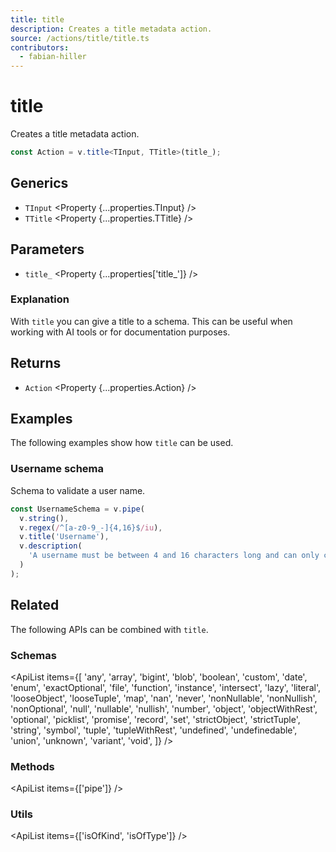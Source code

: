 ```yaml
---
title: title
description: Creates a title metadata action.
source: /actions/title/title.ts
contributors:
  - fabian-hiller
---
```



# title

Creates a title metadata action.

```ts
const Action = v.title<TInput, TTitle>(title_);
```

## Generics

- `TInput` <Property {...properties.TInput} />
- `TTitle` <Property {...properties.TTitle} />

## Parameters

- `title_` <Property {...properties['title_']} />

### Explanation

With `title` you can give a title to a schema. This can be useful when working with AI tools or for documentation purposes.

## Returns

- `Action` <Property {...properties.Action} />

## Examples

The following examples show how `title` can be used.

### Username schema

Schema to validate a user name.

```ts
const UsernameSchema = v.pipe(
  v.string(),
  v.regex(/^[a-z0-9_-]{4,16}$/iu),
  v.title('Username'),
  v.description(
    'A username must be between 4 and 16 characters long and can only contain letters, numbers, underscores and hyphens.'
  )
);
```

## Related

The following APIs can be combined with `title`.

### Schemas

<ApiList
  items={[
    'any',
    'array',
    'bigint',
    'blob',
    'boolean',
    'custom',
    'date',
    'enum',
    'exactOptional',
    'file',
    'function',
    'instance',
    'intersect',
    'lazy',
    'literal',
    'looseObject',
    'looseTuple',
    'map',
    'nan',
    'never',
    'nonNullable',
    'nonNullish',
    'nonOptional',
    'null',
    'nullable',
    'nullish',
    'number',
    'object',
    'objectWithRest',
    'optional',
    'picklist',
    'promise',
    'record',
    'set',
    'strictObject',
    'strictTuple',
    'string',
    'symbol',
    'tuple',
    'tupleWithRest',
    'undefined',
    'undefinedable',
    'union',
    'unknown',
    'variant',
    'void',
  ]}
/>

### Methods

<ApiList items={['pipe']} />

### Utils

<ApiList items={['isOfKind', 'isOfType']} />
